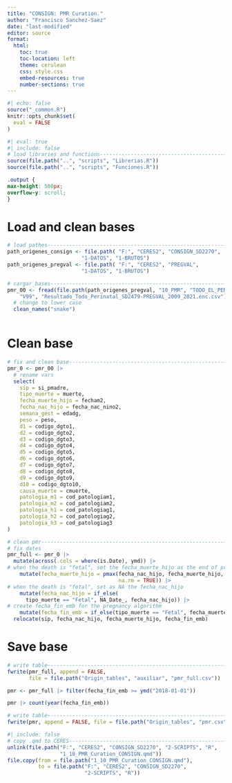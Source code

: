 ```yaml
---
title: "CONSIGN: PMR Curation."
author: "Francisco Sanchez-Saez"
date: "last-modified" 
editor: source
format:
  html:
    toc: true
    toc-location: left
    theme: cerulean
    css: style.css
    embed-resources: true
    number-sections: true
---
```


```r
#| echo: false
source("_common.R")
knitr::opts_chunk$set(
  eval = FALSE
)

```

```r
#| eval: true
#| include: false
# load libraries and functions------------------------------------------------
source(file.path("..", "scripts", "Librerias.R"))
source(file.path("..", "scripts", "Funciones.R"))

```

```css
.output {
max-height: 500px;
overflow-y: scroll;
}
```

# Load and clean bases

```r
# load pathes----------------------------------------------------------------
path_origenes_consign <- file.path( "F:", "CERES2", "CONSIGN_SD2270", 
                        "1-DATOS", "1-BRUTOS")
path_origenes_pregval <- file.path( "F:", "CERES2", "PREGVAL", 
                        "1-DATOS", "1-BRUTOS")

```

```r
# cargar_bases---------------------------------------------------------------
pmr_00 <- fread(file.path(path_origenes_pregval, "10_PMR", "TODO_EL_PERIODO",
    "V99", "Resultado_Todo_Perinatal_SD2479-PREGVAL_2009_2021.enc.csv")) |> 
  # change to lower case  
  clean_names("snake")
  
```

# Clean base

```r
# fix and clean base---------------------------------------------------------
pmr_0 <- pmr_00 |>  
  # rename vars
  select(
    sip = si_pmadre,
    tipo_muerte = muerte,
    fecha_muerte_hijo = fecham2,
    fecha_nac_hijo = fecha_nac_nino2,
    semana_gest = edadg,
    peso = peso,
    d1 = codigo_dgto1,
    d2 = codigo_dgto2,
    d3 = codigo_dgto3,
    d4 = codigo_dgto4,
    d5 = codigo_dgto5,
    d6 = codigo_dgto6,
    d7 = codigo_dgto7,
    d8 = codigo_dgto8,
    d9 = codigo_dgto9,
    d10 = codigo_dgto10,
    causa_muerte = cmuerte,
    patologia_m1 = cod_patologiam1,
    patologia_m2 = cod_patologiam2,
    patologia_h1 = cod_patologiag1,
    patologia_h2 = cod_patologiag2,
    patologia_h3 = cod_patologiag3
)

```

```r
# clean pmr------------------------------------------------------------------
# fix dates
pmr_full <- pmr_0 |>
  mutate(across(.cols = where(is.Date), ymd)) |> 
# when the death is "fetal", set the fecha_muerte_hijo as the end of preg
    mutate(fecha_muerte_hijo = pmax(fecha_nac_hijo, fecha_muerte_hijo, 
                                    na.rm = TRUE)) |> 
# when the death is "fetal", set as NA the fecha_nac_hijo
    mutate(fecha_nac_hijo = if_else( 
      tipo_muerte == "Fetal", NA_Date_, fecha_nac_hijo)) |>
# create fecha_fin_emb for the pregnancy algorithm
    mutate(fecha_fin_emb = if_else(tipo_muerte == "Fetal", fecha_muerte_hijo, fecha_nac_hijo)) |>
  relocate(sip, fecha_nac_hijo, fecha_muerte_hijo, fecha_fin_emb) 

```

# Save base

```r
# write table----------------------------------------------------------------
fwrite(pmr_full, append = FALSE, 
       file = file.path("Origin_tables", "auxiliar", "pmr_full.csv"))

```

```r
pmr <- pmr_full |> filter(fecha_fin_emb >= ymd("2018-01-01"))

pmr |> count(year(fecha_fin_emb))

```


```r
# write table----------------------------------------------------------------
fwrite(pmr, append = FALSE, file = file.path("Origin_tables", "pmr.csv"))

```

```r
#| include: false
# copy .qmd to CERES---------------------------------------------------------
unlink(file.path("F:", "CERES2", "CONSIGN_SD2270", "2-SCRIPTS", "R",
                 "1_10_PMR_Curation_CONSIGN.qmd"))
file.copy(from = file.path("1_10_PMR_Curation_CONSIGN.qmd"),
          to = file.path("F:", "CERES2", "CONSIGN_SD2270",
                         "2-SCRIPTS", "R"))

```

<div class="tocify-extend-page" data-unique="tocify-extend-page" style="height: 0;"></div>


